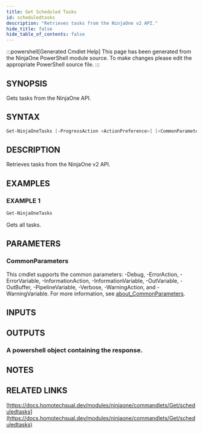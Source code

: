 ```yaml
---
title: Get Scheduled Tasks
id: scheduledtasks
description: "Retrieves tasks from the NinjaOne v2 API."
hide_title: false
hide_table_of_contents: false
---
```


:::powershell[Generated Cmdlet Help]
This page has been generated from the NinjaOne PowerShell module source. To make changes please edit the appropriate PowerShell source file.
:::

## SYNOPSIS

Gets tasks from the NinjaOne API.

## SYNTAX

```powershell
Get-NinjaOneTasks [-ProgressAction <ActionPreference>] [<CommonParameters>]
```

## DESCRIPTION

Retrieves tasks from the NinjaOne v2 API.

## EXAMPLES

### EXAMPLE 1

```powershell
Get-NinjaOneTasks
```

Gets all tasks.

## PARAMETERS

### CommonParameters

This cmdlet supports the common parameters: -Debug, -ErrorAction, -ErrorVariable, -InformationAction, -InformationVariable, -OutVariable, -OutBuffer, -PipelineVariable, -Verbose, -WarningAction, and -WarningVariable. For more information, see [about_CommonParameters](http://go.microsoft.com/fwlink/?LinkID=113216).

## INPUTS


## OUTPUTS

### A powershell object containing the response.

## NOTES

## RELATED LINKS

[https://docs.homotechsual.dev/modules/ninjaone/commandlets/Get/scheduledtasks](https://docs.homotechsual.dev/modules/ninjaone/commandlets/Get/scheduledtasks)
